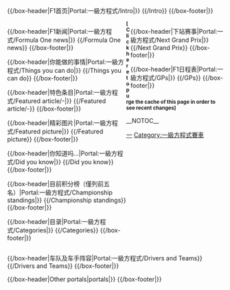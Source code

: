 {{browsebar}}


{{/box-header|F1首页|Portal:一級方程式/Intro|}}
{{/Intro}}
{{/box-footer|}}

</div>

<div style="float:left; width:55%;"> <!-- This width add to the the margin below to equal 99%-->

{{/box-header|F1新闻|Portal:一級方程式/Formula One news|}}
{{/Formula One news}}
{{/box-footer|}}

{{/box-header|你能做的事情|Portal:一級方程式/Things you can do|}}
{{/Things you can do}}
{{/box-footer|}}

{{/box-header|特色条目|Portal:一級方程式/Featured article/{{CURRENTYEAR}}-{{CURRENTMONTH}}|}}
{{/Featured article/{{CURRENTYEAR}}-{{CURRENTMONTH}}}}
{{/box-footer|}}

{{/box-header|精彩图片|Portal:一級方程式/Featured picture|}}
{{/Featured picture}}
{{/box-footer|}}

{{/box-header|你知道吗...|Portal:一級方程式/Did you know|}}
{{/Did you know}}
{{/box-footer|}}

{{/box-header|目前积分榜（僅列前五名）|Portal:一級方程式/Championship standings|}}
{{/Championship standings}}
{{/box-footer|}}

{{/box-header|目录|Portal:一級方程式/Categories|}}
{{/Categories}}
{{/box-footer|}}

</div>

<div style="float:right; width:43%"> <!-- This margin should be right of the above -->

{{/box-header|下站赛事|Portal:一級方程式/Next Grand Prix|}}
{{/Next Grand Prix}}
{{/box-footer|}}

{{/box-header|F1日程表|Portal:一級方程式/GPs|}}
{{/GPs}}
{{/box-footer|}}

<!-- {{/box-header|Wikiprojects|Portal:Formula One/Wikiprojects|}}
{{/Wikiprojects}}
 -->

</div>

<div style="float:right; width:100%">
{{/box-header|车队及车手阵容|Portal:一級方程式/Drivers and Teams}}
{{/Drivers and Teams}}
{{/box-footer|}}


{{/box-header|Other portals|portals|}}
{{portals}}
{{/box-footer|}}
</div>

<small>'''[{{SERVER}}{{localurl:{{NAMESPACE}}:{{PAGENAME}}|action=purge}} Click here to purge the cache of this page in order to see recent changes]'''</small></div>

{{Notelist}}

__NOTOC__

[[Category:主题首页|一]]
[[Category:一級方程式賽車|Category:一級方程式賽車]]